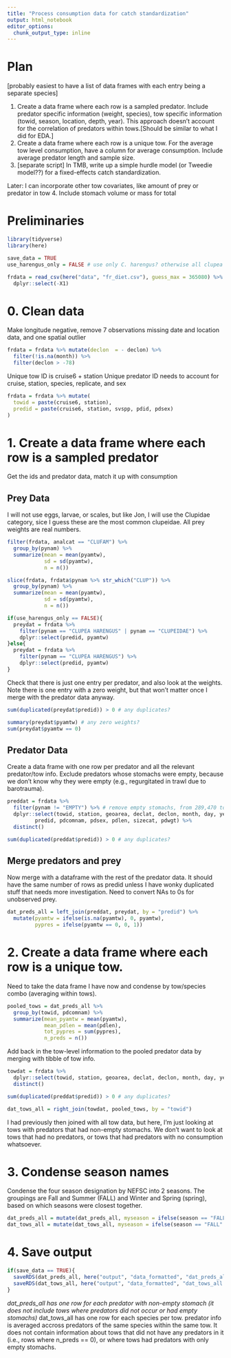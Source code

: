 ```yaml
---
title: "Process consumption data for catch standardization"
output: html_notebook
editor_options: 
  chunk_output_type: inline
---
```


# Plan
[probably easiest to have a list of data frames with each entry being a separate species]

1. Create a data frame where each row is a sampled predator. Include predator specific information (weight, species), tow specific information (towid, season, location, depth, year). This approach doesn't account for the correlation of predators within tows.[Should be similar to what I did for EDA.]
2. Create a data frame where each row is a unique tow. For the average tow level consumption, have a column for average consumption. Include average predator length and sample size. 
3. [separate script] In TMB, write up a simple hurdle model (or Tweedie model??) for a fixed-effects catch standardization. 


Later: I can incorporate other tow covariates, like amount of prey or predator in tow
4. Include stomach volume or mass for total

# Preliminaries
```r
library(tidyverse)
library(here)

save_data = TRUE
use_harengus_only = FALSE # use only C. harengus? otherwise all clupea spp.
```

```r
frdata = read_csv(here("data", "fr_diet.csv"), guess_max = 365080) %>%
  dplyr::select(-X1)
```

# 0. Clean data
Make longitude negative, remove 7 observations missing date and location data, and one spatial outlier
```r
frdata = frdata %>% mutate(declon  = - declon) %>%
  filter(!is.na(month)) %>%
  filter(declon > -78)
```


Unique tow ID is cruise6 + station
Unique predator ID needs to account for cruise, station, species, replicate, and sex
```r
frdata = frdata %>% mutate(
  towid = paste(cruise6, station),
  predid = paste(cruise6, station, svspp, pdid, pdsex)
)
```


# 1. Create a data frame where each row is a sampled predator
Get the ids and predator data, match it up with consumption

## Prey Data
I will not use eggs, larvae, or scales, but like Jon, I will use the Clupidae category, sice I guess these are the most common clupeidae. All prey weights are real numbers. 
```r
filter(frdata, analcat == "CLUFAM") %>%
  group_by(pynam) %>%
  summarize(mean = mean(pyamtw),
            sd = sd(pyamtw),
            n = n())

slice(frdata, frdata$pynam %>% str_which("CLUP")) %>%
  group_by(pynam) %>%
  summarize(mean = mean(pyamtw),
            sd = sd(pyamtw),
            n = n())
```

```r
if(use_harengus_only == FALSE){
  preydat = frdata %>% 
    filter(pynam == "CLUPEA HARENGUS" | pynam == "CLUPEIDAE") %>%
    dplyr::select(predid, pyamtw)
}else{
  preydat = frdata %>% 
    filter(pynam == "CLUPEA HARENGUS") %>%
    dplyr::select(predid, pyamtw)
}
```

Check that there is just one entry per predator, and also look at the weights. Note there is one entry with a zero weight, but that won't matter once I merge with the predator data anyway.
```r
sum(duplicated(preydat$predid)) > 0 # any duplicates?

summary(preydat$pyamtw) # any zero weights?
sum(preydat$pyamtw == 0)
```

## Predator Data
Create a data frame with one row per predator and all the relevant predator/tow info. Exclude predators whose stomachs were empty, because we don't know why they were empty (e.g., regurgitated in trawl due to barotrauma).
```r
preddat = frdata %>%
  filter(pynam != "EMPTY") %>% # remove empty stomachs, from 289,470 to 162,203
  dplyr::select(towid, station, geoarea, declat, declon, month, day, year, season, setdepth,
         predid, pdcomnam, pdsex, pdlen, sizecat, pdwgt) %>%
  distinct()

sum(duplicated(preddat$predid)) > 0 # any duplicates?
```

## Merge predators and prey
Now merge with a dataframe with the rest of the predator data. It should have the same number of rows as predid unless I have wonky duplicated stuff that needs more investigation. Need to convert NAs to 0s for unobserved prey. 
```r
dat_preds_all = left_join(preddat, preydat, by = "predid") %>%
  mutate(pyamtw = ifelse(is.na(pyamtw), 0, pyamtw),
         pypres = ifelse(pyamtw == 0, 0, 1))
```


# 2. Create a data frame where each row is a unique tow. 
Need to take the data frame I have now and condense by tow/species combo (averaging within tows).
```r
pooled_tows = dat_preds_all %>% 
  group_by(towid, pdcomnam) %>%
  summarize(mean_pyamtw = mean(pyamtw), 
            mean_pdlen = mean(pdlen),
            tot_pypres = sum(pypres),
            n_preds = n())
```

Add back in the tow-level information to the pooled predator data by merging with tibble of tow info.  
```r
towdat = frdata %>% 
  dplyr::select(towid, station, geoarea, declat, declon, month, day, year, season, setdepth) %>%
  distinct()

sum(duplicated(preddat$predid)) > 0 # any duplicates?

dat_tows_all = right_join(towdat, pooled_tows, by = "towid")
```
I had previously then joined with all tow data, but here, I'm just looking at tows with predators that had non-empty stomachs. We don't want to look at tows that had no predators, or tows that had predators with no consumption whatsoever. 


# 3. Condense season names
Condense the four season designation by NEFSC into 2 seasons. The groupings are Fall and Summer (FALL) and Winter and Spring (spring), based on which seasons were closest together.
```r
dat_preds_all = mutate(dat_preds_all, myseason = ifelse(season == "FALL"|season == "SUMMER", "FALL", "SPRING"))
dat_tows_all = mutate(dat_tows_all, myseason = ifelse(season == "FALL"|season == "SUMMER", "FALL", "SPRING"))
```


# 4. Save output
```r
if(save_data == TRUE){
  saveRDS(dat_preds_all, here("output", "data_formatted", "dat_preds_all.rds"))
  saveRDS(dat_tows_all, here("output", "data_formatted", "dat_tows_all.rds"))
}
```


*dat_preds_all has one row for each predator with non-empty stomach (it does not include tows where predators did not occur or had empty stomachs)
*dat_tows_all has one row for each species per tow. predator info is averaged accross predators of the same species within the same tow. It does not contain information about tows that did not have any predators in it (i.e., rows where n_preds == 0), or where tows had predators with only empty stomachs. 










